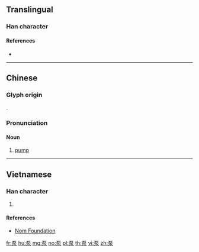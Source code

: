 {{character info/new}}
==Translingual==

===Han character===
{{Han char|rn=112|rad=石|as=04|sn=9|four=10232|canj=MRE,XMRE|ids=⿱石水}}

====References====
* {{Han ref|kx=0619.121|dkj=17343|hdz=31576.080|uh=6CF5|ud=27893|bh=ACA6|bd=44198}}

----

==Chinese==
{{zh-forms}}
{{zh-wp}}

===Glyph origin===
{{Han etym}}
{{Han compound|石|水|t1=stone|t2=water|ls=ic}}.

===Pronunciation===
{{zh-pron
|m=bèng
|c=bam1
|cat=n
}}

====Noun====
{{zh-noun}}

# [[pump]]

----

==Vietnamese==

===Han character===
{{vi-readings|rs=水05| hanviet = bơm}}

# {{defn|lang=vi|sort=水05}}

====References====
*[http://nomfoundation.org/common/nom_details.php?codepoint=6cf5 Nom Foundation]

[[fr:泵]]
[[hu:泵]]
[[mg:泵]]
[[no:泵]]
[[pl:泵]]
[[th:泵]]
[[vi:泵]]
[[zh:泵]]